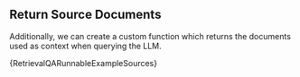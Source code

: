 
## Return Source Documents

Additionally, we can create a custom function which returns the documents used as context when querying the LLM.

<CodeBlock language="typescript">{RetrievalQARunnableExampleSources}</CodeBlock>

